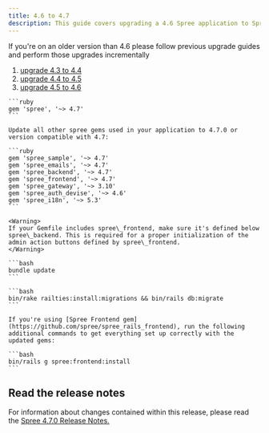 ```yaml
---
title: 4.6 to 4.7
description: This guide covers upgrading a 4.6 Spree application to Spree 4.7.
---
```


<Note>
If you're on an older version than 4.6 please follow previous upgrade guides and perform those upgrades incrementally

1. [upgrade 4.3 to 4.4](4.3-to-4.4)
2. [upgrade 4.4 to 4.5](4.4-to-4.5)
3. [upgrade 4.5 to 4.6](4.5-to-4.6)
</Note>

<AccordionGroup>
  <Accordion title="1. Update Gemfile">

    ```ruby
    gem 'spree', '~> 4.7'
    ```

    Update all other spree gems used in your application to 4.7.0 or version compatible with 4.7:

    ```ruby
    gem 'spree_sample', '~> 4.7'
    gem 'spree_emails', '~> 4.7'
    gem 'spree_backend', '~> 4.7'
    gem 'spree_frontend', '~> 4.7'
    gem 'spree_gateway', '~> 3.10'
    gem 'spree_auth_devise', '~> 4.6'
    gem 'spree_i18n', '~> 5.3'
    ```

    <Warning>
    If your Gemfile includes spree\_frontend, make sure it's defined below spree\_backend. This is required for a proper initialization of the admin action buttons defined by spree\_frontend.
    </Warning>
  </Accordion>

  <Accordion title="2. Update gems">

    ```bash
    bundle update
    ```
  </Accordion>

  <Accordion title="3. Install and run missing migrations">

    ```bash
    bin/rake railties:install:migrations && bin/rails db:migrate
    ```
  </Accordion>

  <Accordion title="4. Re-Run Spree Frontend install (Optional)">

    If you're using [Spree Frontend gem](https://github.com/spree/spree_rails_frontend), run the following additional commands to get everything set up correctly with the updated gems:

    ```bash
    bin/rails g spree:frontend:install
    ```

  </Accordion>
</AccordionGroup>

## Read the release notes

For information about changes contained within this release, please read the [Spree 4.7.0 Release Notes.](https://github.com/spree/spree/releases/tag/v4.7.0)

